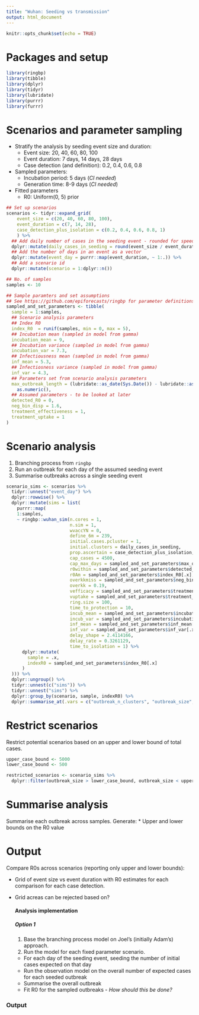 ```yaml
---
title: "Wuhan: Seeding vs transmission"
output: html_document
---
```


```r
knitr::opts_chunk$set(echo = TRUE)
```


# Packages and setup

```r
library(ringbp)
library(tibble)
library(dplyr)
library(tidyr)
library(lubridate)
library(purrr)
library(furrr)
```

# Scenarios and parameter sampling

* Stratify the analysis by seeding event size and duration:
  * Event size: 20, 40, 60, 80, 100
  * Event duration: 7 days, 14 days, 28 days
  * Case detection (and definition): 0.2, 0.4, 0.6, 0.8
* Sampled parameters:
  * Incubation period: 5 days (*CI needed*)
  * Generation time: 8-9 days (*CI needed*)
* Fitted parameters
  * R0: Uniform(0, 5) prior

```r
## Set up scenarios
scenarios <- tidyr::expand_grid(
    event_size = c(20, 40, 60, 80, 100),
    event_duration = c(7, 14, 28),
    case_detection_plus_isolation = c(0.2, 0.4, 0.6, 0.8, 1)
    ) %>% 
  ## Add daily number of cases in the seeding event - rounded for speed, should be looked at later
  dplyr::mutate(daily_cases_in_seeding = round(event_size / event_duration, 0)) %>% 
  ## Add the number of days in an event as a vector
  dplyr::mutate(event_day = purrr::map(event_duration, ~ 1:.)) %>% 
  ## Add a scenario id
  dplyr::mutate(scenario = 1:dplyr::n())

## No. of samples
samples <- 10

## Sample paramters and set assumptions
## See https://github.com/epiforecasts/ringbp for parameter definitions
sampled_and_set_parameters <- tibble(
  sample = 1:samples,
  ## Scenario analysis parameters
  ## Index R0
  index_R0  = runif(samples, min = 0, max = 5),
  ## Incubation mean (sampled in model from gamma)
  incubation_mean = 9,
  ## Incubation variance (sampled in model from gamma)
  incubation_var = 7.3,
  ## Infectiousness mean (sampled in model from gamma)
  inf_mean = 5.3,
  ## Infectiosness variance (sampled in model from gamma)
  inf_var = 4.3,
  ## Parameters set from scenario analysis parameters
  max_outbreak_length = (lubridate::as_date(Sys.Date()) - lubridate::as_date("2019-12-31")) %>% 
    as.numeric(),
  ## Assumed parameters - to be looked at later 
  detected_R0 = 0,
  neg_bin_disp = 1.6,
  treatment_effectiveness = 1,
  treatment_uptake = 1
)
```

# Scenario analysis

1. Branching process from `ringbp`
2. Run an outbreak for each day of the assumed seeding event
3. Summarise outbreaks across a single seeding event

```r
scenario_sims <- scenarios %>% 
  tidyr::unnest("event_day") %>% 
  dplyr::rowwise() %>% 
  dplyr::mutate(sims = list(
    purrr::map(
    1:samples, 
    ~ ringbp::wuhan_sim(n.cores = 1,
                        n.sim = 1,
                        wvaccYN = 0, 
                        define_6m = 239, 
                        initial.cases.pcluster = 1,
                        initial.clusters = daily_cases_in_seeding, 
                        prop.ascertain = case_detection_plus_isolation, 
                        cap_cases = 4500, 
                        cap_max_days = sampled_and_set_parameters$max_outbreak_length[.x] + event_duration - event_day, 
                        r0within = sampled_and_set_parameters$detected_R0[.x], 
                        r0Am = sampled_and_set_parameters$index_R0[.x],
                        overkkmiss = sampled_and_set_parameters$neg_bin_disp[.x],
                        overkk = 0.19, 
                        vefficacy = sampled_and_set_parameters$treatment_effectiveness[.x],
                        vuptake = sampled_and_set_parameters$treatment_uptake[.x],
                        ring.size = 100, 
                        time_to_protection = 10, 
                        incub_mean = sampled_and_set_parameters$incubation_mean[.x], 
                        incub_var = sampled_and_set_parameters$incubation_var[.x],
                        inf_mean = sampled_and_set_parameters$inf_mean[.x], 
                        inf_var = sampled_and_set_parameters$inf_var[.x], 
                        delay_shape = 2.4114166, 
                        delay_rate = 0.3261129,
                        time_to_isolation = 1) %>% 
      dplyr::mutate(
        sample = .x,
        indexR0 = sampled_and_set_parameters$index_R0[.x]
      )
  ))) %>% 
  dplyr::ungroup() %>% 
  tidyr::unnest(c("sims")) %>% 
  tidyr::unnest("sims") %>% 
  dplyr::group_by(scenario, sample, indexR0) %>% 
  dplyr::summarise_at(.vars = c("outbreak_n_clusters", "outbreak_size", "outbreak_size_all"), sum)
```

# Restrict scenarios

Restrict potential scenarios based on an upper and lower bound of total cases.


```r
upper_case_bound <- 5000
lower_case_bound <- 500

restricted_scenarios <- scenario_sims %>% 
  dplyr::filter(outbreak_size > lower_case_bound, outbreak_size < upper_case_bound)
```
# Summarise analysis

Summarise each outbreak across samples. Generate:
  * Upper and lower bounds on the R0 value
  
# Output

Compare R0s across scenarios (reporting only upper and lower bounds):

* Grid of event size vs event duration with R0 estimates for each comparison for each case detection.
* Grid acreas can be rejected based on?

  #### Analysis implementation

  ##### Option 1

  1. Base the branching process model on Joel's (initially Adam's) approach.
  2. Run the model for each fixed parameter scenario.
    * For each day of the seeding event, seeding the number of initial cases expected on that day
    * Run the observation model on the overall number of expected cases for each seeded outbreak
    * Summarise the overall outbreak
    * Fit R0 for the sampled outbreaks - *How should this be done?*


### Output


